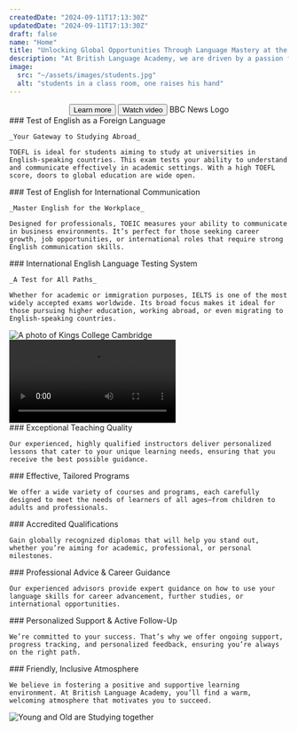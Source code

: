 ```yaml
---
createdDate: "2024-09-11T17:13:30Z"
updatedDate: "2024-09-11T17:13:30Z"
draft: false
name: "Home"
title: "Unlocking Global Opportunities Through Language Mastery at the British Language Academy"
description: "At British Language Academy, we are driven by a passion for empowering individuals and professionals to achieve their language goals. Renowned for our unmatched flexibility, responsive programs, and exceptional teaching methods, we provide a transformative learning experience for learners of all ages. Whether you're aiming to improve your language skills or take internationally recognized exams, we've got you covered."
image:
  src: "~/assets/images/students.jpg"
  alt: "students in a class room, one raises his hand"
---
```




<Section
  mode="dark"
  align="center"
  title={frontmatter.title}
  blurb={frontmatter.description}
  background={students}
  hero
>
  <Button slot="actions" type="link" href="#" icon-right="arrow-right" color="primary" size="base" rounded="lg">
    Learn more
  </Button>
  <Button
    slot="actions"
    type="link"
    href="#british-language-academy-a-legacy-of-language-mastery"
    icon-left="camera"
    color="secondary"
    size="base"
    rounded="lg"
  >
    Watch video
  </Button>
  <Icon
    slot="featured"
    name="bbc-news"
    class="h-12 mr-5 rtl:ml-5 last:mr-0 last:rtl:ml-0 mb-5 lg:mb-0 text-slate-400 hover:text-slate-300"
  >
    BBC News Logo
  </Icon>
</Section>

<Section title="Achieve Your Language Goals with Global Certifications" blurb="At British Language Academy, we offer an extensive range of internationally recognized language exams, each designed to validate your English proficiency for academic, professional, or personal success.">
  <SectionItem slot="grid" icon-name="toefl" icon-color="secondary">
    ### Test of English as a Foreign Language

    _Your Gateway to Studying Abroad_

    TOEFL is ideal for students aiming to study at universities in English-speaking countries. This exam tests your ability to understand and communicate effectively in academic settings. With a high TOEFL score, doors to global education are wide open.

  </SectionItem>

  <SectionItem slot="grid" icon-name="toeic" icon-color="secondary">
    ### Test of English for International Communication

    _Master English for the Workplace_

    Designed for professionals, TOEIC measures your ability to communicate in business environments. It’s perfect for those seeking career growth, job opportunities, or international roles that require strong English communication skills.

  </SectionItem>

  <SectionItem slot="grid" icon-name="ielts" icon-color="secondary">
    ### International English Language Testing System

    _A Test for All Paths_

    Whether for academic or immigration purposes, IELTS is one of the most widely accepted exams worldwide. Its broad focus makes it ideal for those pursuing higher education, working abroad, or even migrating to English-speaking countries.

  </SectionItem>
</Section>

<Section
  class="bg-slate-100 dark:bg-slate-800"
  type="grid"
  title="Accredited by the University of Cambridge"
  tagline="Setting the Standard for Excellence in Language Education"
  blurb="British Language Academy takes pride in being accredited by the prestigious University of Cambridge. Our diplomas are recognized internationally, ensuring that your qualifications stand out wherever you go. Cambridge's endorsement not only reflects the high standards of our programs but also guarantees that our learners receive world-class education, aligned with global expectations."
>
  <Image
    slot="items"
    class="w-full rounded-lg"
    src={cambridge}
    alt="A photo of Kings College Cambridge"
    widths={[240, 360, 480, 720, 1080]}
  />
</Section>

<Section
  title="British Language Academy: A Legacy of Language Mastery"
  blurb="In this 4-minute BBC News feature from 2013, British Language Academy's rise to prominence as a trusted language institution is explored. With nearly a decade of dedication to helping learners excel, the Academy remains a leader in delivering world-class education and globally recognized certifications. Learn how the school's innovative methods, adaptable programs, and international credibility have shaped its lasting impact on students and professionals worldwide."
>
  <Video src={bbcNews} controls />
</Section>

<Section 
  class="bg-slate-100 dark:bg-slate-800"
  title="Why British Language Academy is Your Best Choice"
  tagline="Where Language Learning Meets Success">
  <SectionItem slot="grid" icon-name="graduation-cap" wrapper-class="w-16 h-16 rounded-full bg-primary-500/20" icon-class="p-2 text-primary">
    ### Exceptional Teaching Quality

    Our experienced, highly qualified instructors deliver personalized lessons that cater to your unique learning needs, ensuring that you receive the best possible guidance.

  </SectionItem>

  <SectionItem slot="grid" icon-name="clipboard-check" wrapper-class="w-16 h-16 rounded-full bg-primary-500/20" icon-class="p-2 text-primary">
    ### Effective, Tailored Programs

    We offer a wide variety of courses and programs, each carefully designed to meet the needs of learners of all ages—from children to adults and professionals.

  </SectionItem>
  <SectionItem slot="grid" icon-name="award" wrapper-class="w-16 h-16 rounded-full bg-primary-500/20" icon-class="p-2 text-primary">
    ### Accredited Qualifications

    Gain globally recognized diplomas that will help you stand out, whether you’re aiming for academic, professional, or personal milestones.

  </SectionItem>
  <SectionItem slot="grid" icon-name="briefcase" wrapper-class="w-16 h-16 rounded-full bg-primary-500/20" icon-class="p-2 text-primary">
    ### Professional Advice & Career Guidance

    Our experienced advisors provide expert guidance on how to use your language skills for career advancement, further studies, or international opportunities.

  </SectionItem>
  <SectionItem slot="grid" icon-name="heart" wrapper-class="w-16 h-16 rounded-full bg-primary-500/20" icon-class="p-2 text-primary">
    ### Personalized Support & Active Follow-Up

    We’re committed to your success. That’s why we offer ongoing support, progress tracking, and personalized feedback, ensuring you’re always on the right path.

  </SectionItem>
  <SectionItem slot="grid" icon-name="face-grin" wrapper-class="w-16 h-16 rounded-full bg-primary-500/20" icon-class="p-2 text-primary">
    ### Friendly, Inclusive Atmosphere

    We believe in fostering a positive and supportive learning environment. At British Language Academy, you’ll find a warm, welcoming atmosphere that motivates you to succeed.

  </SectionItem>
</Section>

<Section
  type="grid"
  title="Flexible Courses for Everyone"
  tagline="Designed for Children, Teens, Adults, and Professionals"
  blurb="No matter your age or goals, British Language Academy offers a wide range of programs tailored to meet your specific needs. From foundational language skills for children to advanced business communication for professionals, we provide the right learning path for everyone."
>
  <Image
    slot="items"
    class="w-full order-first rounded-lg"
    src={youngAndOld}
    alt="Young and Old are Studying together"
    widths={[240, 360, 480, 720, 1080]}
  />
</Section>
